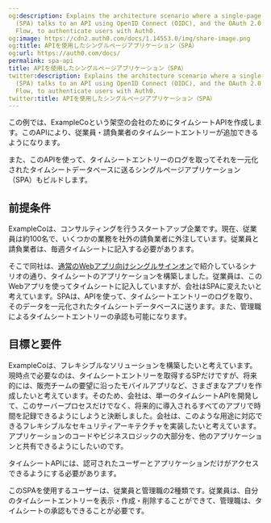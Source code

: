 ```yaml
---
og:description: Explains the architecture scenario where a single-page application
  (SPA) talks to an API using OpenID Connect (OIDC), and the OAuth 2.0 Implicit Grant
  Flow, to authenticate users with Auth0.
og:image: https://cdn2.auth0.com/docs/1.14553.0/img/share-image.png
og:title: APIを使用したシングルページアプリケーション（SPA）
og:url: https://auth0.com/docs/
permalink: spa-api
title: APIを使用したシングルページアプリケーション（SPA）
twitter:description: Explains the architecture scenario where a single-page application
  (SPA) talks to an API using OpenID Connect (OIDC), and the OAuth 2.0 Implicit Grant
  Flow, to authenticate users with Auth0.
twitter:title: APIを使用したシングルページアプリケーション（SPA）
---
```


この例では、ExampleCoという架空の会社のためにタイムシートAPIを作成します。このAPIにより、従業員・請負業者のタイムシートエントリーが追加できるようになります。

また、このAPIを使って、タイムシートエントリーのログを取ってそれを一元化されたタイムシートデータベースに送るシングルページアプリケーション（SPA）もビルドします。





## 前提条件

ExampleCoは、コンサルティングを行うスタートアップ企業です。現在、従業員は約100名で、いくつかの業務を社外の請負業者に外注しています。従業員と請負業者は、毎週タイムシートに記入する必要があります。

そこで同社は、[通常のWebアプリ向けシングルサインオン](/architecture-scenarios/web-app-sso)で紹介しているシナリオの通り、タイムシートのアプリケーションを構築しました。従業員は、このWebアプリを使ってタイムシートに記入していますが、会社はSPAに変えたいと考えています。SPAは、APIを使って、タイムシートエントリーのログを取り、そのデータを一元化されたタイムシートデータベースに送ります。また、管理職によるタイムシートエントリーの承認も可能になります。

## 目標と要件

ExampleCoは、フレキシブルなソリューションを構築したいと考えています。現時点で必要なのは、タイムシートエントリーを取得するSPだけですが、将来的には、販売チームの要望に沿ったモバイルアプリなど、さまざまなアプリを作成したいと考えています。そのため、会社は、単一のタイムシートAPIを開発して、このサーバープロセスだけでなく、将来的に導入されるすべてのアプリで時間を記録できるようにしようと決断しました。会社は、このような用途に対応できるフレキシブルなセキュリティアーキテクチャを実装したいと考えています。アプリケーションのコードやビジネスロジックの大部分を、他のアプリケーションと共有できるようにしたいのです。

タイムシートAPIには、認可されたユーザーとアプリケーションだけがアクセスできるようにする必要があります。

このSPAを使用するユーザーは、従業員と管理職の2種類です。従業員は、自分のタイムシートエントリーを表示・作成・削除することができて、管理職は、タイムシートの承認もできることが必要です。